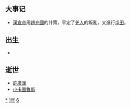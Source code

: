 {{yearTOC|-61|西汉'''[[元康_(汉宣帝)|元康]]五年'''，'''[[神爵|神爵]]元年'''}}

== 大事记 ==
*[[漢宣帝|漢宣帝]]用[[趙充國|趙充國]]的計策，平定了[[羌人|羌人]]的叛亂，又進行[[屯田|屯田]]。

== 出生 ==
*

== 逝世 ==
{{Wikisource year mention}}
*[[許廣漢|許廣漢]]
*[[小卡图鲁斯|小卡图鲁斯]]

[[Category:前61年|*]]
[[Category:前60年代|1年]]
[[Category:前1世纪各年|6]]